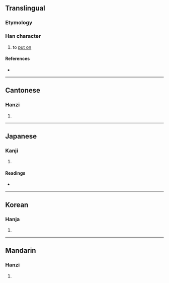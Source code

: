 {{character info/new}}
==Translingual==

===Etymology===
{{Han compound|手|睘|c1=s|c2=p|t1=hand|ls=psc}}

===Han character===
{{Han char|rn=64|rad=手|as=13|sn=16|four=56032|canj=QWLV|ids=⿰扌睘}}

# to [[put on]]

====References====
* {{Han ref|kx=0458.220|dkj=12813|dj=0807.100|hdz=31970.010|uh=64D0|ud=25808|bh=E9A6|bd=59814}}

----

==Cantonese==

===Hanzi===
{{yue-hanzi|jyut=[[gwaan3]]|y=gwaan3}}

# {{defn|lang=yue|sort=手13}}

----

==Japanese==

===Kanji===
{{ja-kanji|grade=|rs=手13}}

# {{defn|lang=ja|sort=手13}}

====Readings====
* {{ja-readings|on=[[かん]] (kan), [[げん]] (gen), [[けん]] (ken), [[せん]] (sen)|kun=[[つらぬく]] (tsuranuku)}}

----

==Korean==

===Hanja===
{{ko-hanja|hangeul=[[환]]|eumhun=|rv=hwan|mr=hwan|y=hwan}}

# {{defn|lang=ko|sort=手13}}

----

==Mandarin==

===Hanzi===
{{cmn-hanzi|pin=[[huàn]] ([[huan4]])|wg=huan<sup>4</sup>}}

# {{defn|lang=cmn|sort=手13}}